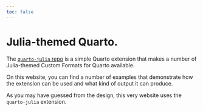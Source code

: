 ```yaml
---
toc: false
---
```


# Julia-themed Quarto.

The [`quarto-julia` repo](https://github.com/pat-alt/quarto-julia) is a simple Quarto extension that makes a number of Julia-themed Custom Formats for Quarto available. 

On this website, you can find a number of examples that demonstrate how the extension can be used and what kind of output it can produce. 

As you may have guessed from the design, this very website uses the `quarto-julia` extension.






